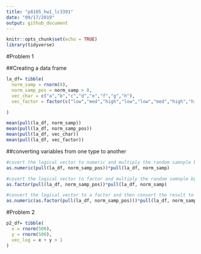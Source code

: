 ```yaml
---
title: "p8105_hw1_lc3391"
date: "09/17/2019"
output: github_document
---
```


```r
knitr::opts_chunk$set(echo = TRUE)
library(tidyverse)
```

#Problem 1

##Creating a data frame
```r
la_df= tibble(
  norm_samp = rnorm(8),
  norm_samp_pos = norm_samp > 0,
  vec_char = c("a","b","c","d","e","f","g","h"),
  vec_factor = factor(c("low","med","high","low","low","med","high","high"))

)

mean(pull(la_df, norm_samp))
mean(pull(la_df, norm_samp_pos))
mean(pull(la_df, vec_char))
mean(pull(la_df, vec_factor))

```
##converting variables from one type to another
```r
#covert the logical vector to numeric and multiply the random samnple by the result
as.numeric(pull(la_df, norm_samp_pos))*pull(la_df, norm_samp)

#covert the logical vector to factor and multiply the random samnple by the result
as.factor(pull(la_df, norm_samp_pos))*pull(la_df, norm_samp)

#convert the logical vector to a factor and then convert the result to numeric, and multiply the random sample by the result
as.numeric(as.factor(pull(la_df, norm_samp_pos)))*pull(la_df, norm_samp)
```


#Problem 2
```r
p2_df= tibble(
  x = rnorm(500),
  y = rnorm(500),
  vec_log = x + y > 1
)
```

